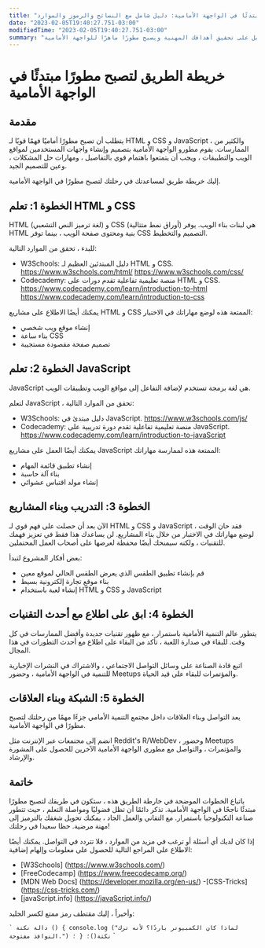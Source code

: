 ```yaml
---
title: "أن تصبح مطورًا مبتدئًا في الواجهة الأمامية: دليل شامل مع النصائح والرموز والموارد"
date: "2023-02-05T19:40:27.751-03:00"
modifiedTime: "2023-02-05T19:40:27.751-03:00"
summary: "هذه المقالة هي دليلك النهائي لتصبح مطورًا مبتدئًا في الواجهة الأمامية. من خلال النصائح والموارد والتوجيه خطوة بخطوة ، سيساعدك هذا الدليل الشامل على تحقيق أهدافك المهنية ويصبح مطورًا ماهرًا للواجهة الأمامية."
---
```


# خريطة الطريق لتصبح مطورًا مبتدئًا في الواجهة الأمامية

## مقدمة

يتطلب أن تصبح مطورًا أماميًا فهمًا قويًا لـ HTML و CSS و JavaScript ، والكثير من الممارسات. يقوم مطورو الواجهة الأمامية بتصميم وإنشاء واجهات المستخدمين لمواقع الويب والتطبيقات ، ويجب أن يتمتعوا باهتمام قوي بالتفاصيل ، ومهارات حل المشكلات ، وعين للتصميم الجيد.

إليك خريطة طريق لمساعدتك في رحلتك لتصبح مطورًا في الواجهة الأمامية.

## الخطوة 1: تعلم HTML و CSS

HTML (لغة ترميز النص التشعبي) و CSS (أوراق نمط متتالية) هي لبنات بناء الويب. يوفر HTML بنية ومحتوى صفحة الويب ، بينما توفر CSS التصميم والتخطيط.

للبدء ، تحقق من الموارد التالية:

- W3Schools: دليل المبتدئين العظيم لـ HTML و CSS.
  https://www.w3schools.com/html/
  https://www.w3schools.com/css/
- Codecademy: منصة تعليمية تفاعلية تقدم دورات على HTML و CSS.
  https://www.codecademy.com/learn/introduction-to-html
  https://www.codecademy.com/learn/introduction-to-css

يمكنك أيضًا الاطلاع على مشاريع HTML و CSS الممتعة هذه لوضع مهاراتك في الاختبار:

- إنشاء موقع ويب شخصي
- بناء ساعة CSS
- تصميم صفحة مقصودة مستجيبة

## الخطوة 2: تعلم JavaScript

JavaScript هي لغة برمجة تستخدم لإضافة التفاعل إلى مواقع الويب وتطبيقات الويب.

لتعلم JavaScript ، تحقق من الموارد التالية:

- W3Schools: دليل مبتدئ في JavaScript.
  https://www.w3schools.com/js/
- Codecademy: منصة تعليمية تفاعلية تقدم دورة تدريبية على JavaScript.
  https://www.codecademy.com/learn/introduction-to-javaScript

يمكنك أيضًا العمل على مشاريع JavaScript الممتعة هذه لممارسة مهاراتك:

- إنشاء تطبيق قائمة المهام
- بناء آلة حاسبة
- إنشاء مولد اقتباس عشوائي

## الخطوة 3: التدريب وبناء المشاريع
الآن بعد أن حصلت على فهم قوي لـ HTML و CSS و JavaScript ، فقد حان الوقت لوضع مهاراتك في الاختبار من خلال بناء المشاريع. لن يساعدك هذا فقط في تعزيز فهمك للتقنيات ، ولكنه سيمنحك أيضًا محفظة لعرضها على أصحاب العمل المحتملين.

بعض أفكار المشروع لتبدأ:

- قم بإنشاء تطبيق الطقس الذي يعرض الطقس الحالي لموقع معين
- بناء موقع تجارة إلكترونية بسيط
- إنشاء لعبة باستخدام HTML و CSS و JavaScript

## الخطوة 4: ابق على اطلاع مع أحدث التقنيات

يتطور عالم التنمية الأمامية باستمرار ، مع ظهور تقنيات جديدة وأفضل الممارسات في كل وقت. للبقاء في صدارة اللعبة ، تأكد من البقاء على اطلاع مع أحدث التطورات في هذا المجال.

اتبع قادة الصناعة على وسائل التواصل الاجتماعي ، والاشتراك في النشرات الإخبارية للتنمية في الواجهة الأمامية ، وحضور Meetups والمؤتمرات للبقاء على قيد الحياة.

## الخطوة 5: الشبكة وبناء العلاقات

يعد التواصل وبناء العلاقات داخل مجتمع التنمية الأمامي جزءًا مهمًا من رحلتك لتصبح مطورًا في الواجهة الأمامية.

انضم إلى مجتمعات عبر الإنترنت مثل Reddit's R/WebDev ، وحضور Meetups والمؤتمرات ، والتواصل مع مطوري الواجهة الأمامية الآخرين للحصول على المشورة والإرشاد.

## خاتمة

باتباع الخطوات الموضحة في خارطة الطريق هذه ، ستكون في طريقك لتصبح مطورًا مبتدئًا ناجحًا في الواجهة الأمامية. تذكر دائمًا أن تظل فضوليًا ومواصلة التعلم ، حيث تتطور صناعة التكنولوجيا باستمرار. مع التفاني والعمل الجاد ، يمكنك تحويل شغفك بالترميز إلى مهنة مرضية. حظا سعيدا في رحلتك!

إذا كان لديك أي أسئلة أو ترغب في مزيد من الموارد ، فلا تتردد في التواصل. يمكنك أيضًا الاطلاع على المراجع التالية للحصول على معلومات وإلهام إضافية:

- [W3Schools] (https://www.w3schools.com/)
- [FreeCodecamp] (https://www.freecodecamp.org/)
- [MDN Web Docs] (https://developer.mozilla.org/en-us/)
-[CSS-Tricks] (https://css-tricks.com/)
- [javaScript.info] (https://javaScript.info/)

وأخيراً ، إليك مقتطف رمز ممتع لكسر الجليد:

`` `
دالة نكتة () {
  console.log ("لماذا كان الكمبيوتر باردًا؟ لأنه ترك النوافذ مفتوحة.") ؛
}
نكتة()؛
`` `